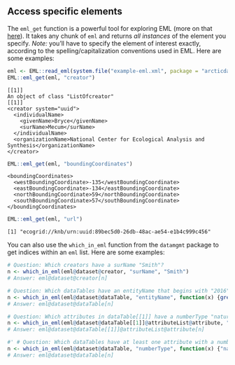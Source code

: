 ## Access specific elements
The `eml_get` function is a powerful tool for exploring EML (more on that [here](https://cran.rstudio.com/web/packages/EML/vignettes/parsing-EML.html)). It takes any chunk of `eml` and returns _all instances_ of the element you specify. _Note:_ you'll have to specify the element of interest exactly, according to the spelling/capitalization conventions used in EML. Here are some examples:

```r
eml <- EML::read_eml(system.file("example-eml.xml", package = "arcticdatautils"))
EML::eml_get(eml, "creator")
```

```
[[1]]
An object of class "ListOfcreator"
[[1]]
<creator system="uuid">
  <individualName>
    <givenName>Bryce</givenName>
    <surName>Mecum</surName>
  </individualName>
  <organizationName>National Center for Ecological Analysis and Synthesis</organizationName>
</creator>
```

```r
EML::eml_get(eml, "boundingCoordinates")
```
```
<boundingCoordinates>
  <westBoundingCoordinate>-135</westBoundingCoordinate>
  <eastBoundingCoordinate>-134</eastBoundingCoordinate>
  <northBoundingCoordinate>59</northBoundingCoordinate>
  <southBoundingCoordinate>57</southBoundingCoordinate>
</boundingCoordinates>
```

```r
EML::eml_get(eml, "url")
```
```
[1] "ecogrid://knb/urn:uuid:89bec5d0-26db-48ac-ae54-e1b4c999c456"
```

You can also use the `which_in_eml` function from the `datamgmt` package to get indices within an `eml` list. Here are some examples:

```r
# Question: Which creators have a surName "Smith"?
n <- which_in_eml(eml@dataset@creator, "surName", "Smith")
# Answer: eml@dataset@creator[n]

# Question: Which dataTables have an entityName that begins with "2016"
n <- which_in_eml(eml@dataset@dataTable, "entityName", function(x) {grepl("^2016", x)})
# Answer: eml@dataset@dataTable[n]

# Question: Which attributes in dataTable[[1]] have a numberType "natural"?
n <- which_in_eml(eml@dataset@dataTable[[1]]@attributeList@attribute, "numberType", "natural")
# Answer: eml@dataset@dataTable[[1]]@attributeList@attribute[n]

#' # Question: Which dataTables have at least one attribute with a numberType "natural"?
n <- which_in_eml(eml@dataset@dataTable, "numberType", function(x) {"natural" %in% x})
# Answer: eml@dataset@dataTable[n]
```
